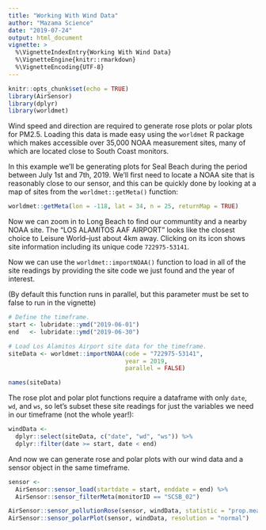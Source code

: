 ```yaml
---
title: "Working With Wind Data"
author: "Mazama Science"
date: "2019-07-24"
output: html_document
vignette: >
  %\VignetteIndexEntry{Working With Wind Data}
  %\VignetteEngine{knitr::rmarkdown}
  %\VignetteEncoding{UTF-8}
---
```


```r
knitr::opts_chunk$set(echo = TRUE)
library(AirSensor)
library(dplyr)
library(worldmet)
```

Wind speed and direction are required to generate rose plots or polar plots for 
PM2.5. Loading this data is made easy using the `worldmet` R package which makes
accessible over 35,000 NOAA measurement sites, many of which are located close 
to South Coast monitors.

In this example we'll be generating plots for Seal Beach during the period 
between July 1st and 7th, 2019. We'll first need to locate a NOAA site that is 
reasonably close to our sensor, and this can be quickly done by looking at a map
of sites from the `worldmet::getMeta()` function:

```r
worldmet::getMeta(lon = -118, lat = 34, n = 25, returnMap = TRUE)
```

Now we can zoom in to Long Beach to find our communtity and a nearby NOAA site. 
The "LOS ALAMITOS AAF AIRPORT" looks like the closest choice to Leisure 
World--just about 4km away. Clicking on its icon shows site information 
including its unique code `722975-53141`.

Now we can use the `worldmet::importNOAA()` function to load in all of the site
readings by providing the site code we just found and the year of interest.

(By default this function runs in parallel, but this parameter must be set to 
false to run in the vignette)

```r
# Define the timeframe.
start <- lubridate::ymd("2019-06-01")
end   <- lubridate::ymd("2019-06-30")

# Load Los Alamitos Airport site data for the timeframe.
siteData <- worldmet::importNOAA(code = "722975-53141",
                                 year = 2019,
                                 parallel = FALSE)

names(siteData)
```

The rose plot and polar plot functions require a dataframe with only `date`, 
`wd`, and `ws`, so let's subset these site readings for just the variables we 
need in our timeframe (not the whole year!):

```r
windData <- 
  dplyr::select(siteData, c("date", "wd", "ws")) %>% 
  dplyr::filter(date >= start, date < end)
```

And now we can generate rose and polar plots with our wind data and a sensor
object in the same timeframe.

```r
sensor <- 
  AirSensor::sensor_load(startdate = start, enddate = end) %>%
  AirSensor::sensor_filterMeta(monitorID == "SCSB_02")

AirSensor::sensor_pollutionRose(sensor, windData, statistic = "prop.mean")
AirSensor::sensor_polarPlot(sensor, windData, resolution = "normal")
```